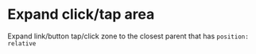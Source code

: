 
# Expand click/tap area

Expand link/button tap/click zone to the closest parent that has <code>position: relative</code>

<Canvas withSource="open">
    <Story id="css-utilities-expandclickarea--expand-click-area" />
</Canvas>
